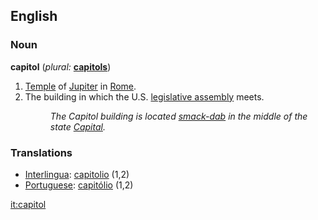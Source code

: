 ==English==

===Noun===
'''capitol'''  (''plural:'' '''[[capitols]]''')
#[[Temple]] of [[Jupiter]] in [[Rome]].
#The building in which the U.S. [[legislative assembly]] meets.
#:''The Capitol building is located [[smack-dab]] in the middle of the state [[Capital]].''

===Translations===
*[[Interlingua]]: [[capitolio]] (1,2)
*[[Portuguese]]: [[capitólio]] {{m}} (1,2)

[[it:capitol]]